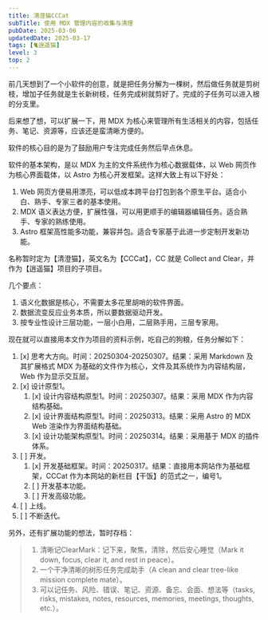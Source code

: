 ```yaml
---
title: 清澄猫CCCat
subTitle: 使用 MDX 管理内容的收集与清理
pubDate: 2025-03-06
updatedDate: 2025-03-17
tags: [🐈逍遥猫]
level: 3
top: 2
---
```


前几天想到了一个小软件的创意，就是把任务分解为一棵树，然后做任务就是剪树枝，增加子任务就是生长新树枝，任务完成树就剪好了。完成的子任务可以进入根的分支里。

后来想了想，可以扩展一下，用 MDX 为核心来管理所有生活相关的内容，包括任务、笔记、资源等，应该还是蛮清晰方便的。

软件的核心目的是为了鼓励用户专注完成任务然后早点休息。

软件的基本架构，是以 MDX 为主的文件系统作为核心数据载体，以 Web 网页作为核心界面载体，以 Astro 为核心开发框架。这样大致上有以下好处：

1. Web 网页方便易用漂亮，可以低成本跨平台打包到各个原生平台。适合小白、熟手、专家三者的基本使用。
2. MDX 语义表达方便，扩展性强，可以用更顺手的编辑器编辑任务。适合熟手、专家的熟练使用。
3. Astro 框架高性能多功能，兼容并包。适合专家基于此进一步定制开发新功能。

名称暂时定为【清澄猫】，英文名为【CCCat】，CC 就是 Collect and Clear，并作为【逍遥猫】项目的子项目。

几个要点：

1. 语义化数据是核心，不需要太多花里胡哨的软件界面。
2. 数据流变反应业务本质，所以要数据驱动开发。
3. 按专业性设计三层功能，一层小白用，二层熟手用，三层专家用。

现在就可以直接用本文作为项目的资料示例，吃自己的狗粮，任务分解如下：

1. [x] 思考大方向。时间：20250304-20250307。结果：采用 Markdown 及其扩展格式 MDX 为基础的文件作为核心，文件及其系统作为内容结构层，Web 作为显示交互层。
2. [x] 设计原型1。
    1. [x] 设计内容结构原型1。时间：20250307。结果：采用 MDX 作为内容结构基础。
    2. [x] 设计界面结构原型1。时间：20250313。结果：采用 Astro 的 MDX Web 渲染作为界面结构基础。
    3. [x] 设计功能架构原型1。时间：20250314。结果：采用基于 MDX 的插件体系。
3. [ ] 开发。
    1. [x] 开发基础框架。时间：20250317。结果：直接用本网站作为基础框架，CCCat 作为本网站的新栏目【干饭】的范式之一，编号1。
    2. [ ] 开发基本功能。
    3. [ ] 开发高级功能。
4. [ ] 上线。
5. [ ] 不断迭代。

另外，还有扩展功能的想法，暂时存档：

> 1. 清晰记ClearMark：记下来，聚焦，清除，然后安心睡觉（Mark it down, focus, clear it, and rest in peace）。
> 2. 一个干净清晰的树形任务完成助手（A clean and clear tree-like mission complete mate）。
> 3. 可以记任务、风险、错误、笔记、资源、备忘、会面、想法等（tasks, risks, mistakes, notes, resources, memories, meetings, thoughts, etc.）。
